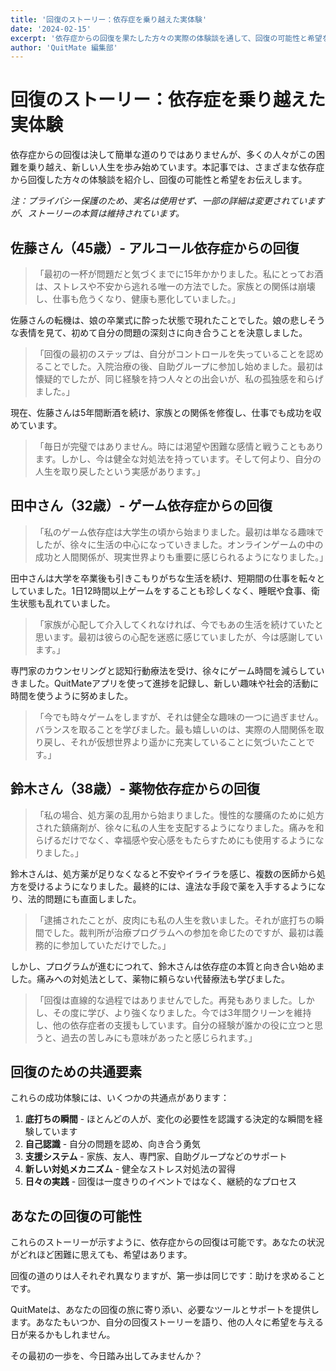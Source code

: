 ```yaml
---
title: '回復のストーリー：依存症を乗り越えた実体験'
date: '2024-02-15'
excerpt: '依存症からの回復を果たした方々の実際の体験談を通して、回復の可能性と希望を共有します。'
author: 'QuitMate 編集部'
---
```


# 回復のストーリー：依存症を乗り越えた実体験

依存症からの回復は決して簡単な道のりではありませんが、多くの人々がこの困難を乗り越え、新しい人生を歩み始めています。本記事では、さまざまな依存症から回復した方々の体験談を紹介し、回復の可能性と希望をお伝えします。

*注：プライバシー保護のため、実名は使用せず、一部の詳細は変更されていますが、ストーリーの本質は維持されています。*

## 佐藤さん（45歳）- アルコール依存症からの回復

> 「最初の一杯が問題だと気づくまでに15年かかりました。私にとってお酒は、ストレスや不安から逃れる唯一の方法でした。家族との関係は崩壊し、仕事も危うくなり、健康も悪化していました。」

佐藤さんの転機は、娘の卒業式に酔った状態で現れたことでした。娘の悲しそうな表情を見て、初めて自分の問題の深刻さに向き合うことを決意しました。

> 「回復の最初のステップは、自分がコントロールを失っていることを認めることでした。入院治療の後、自助グループに参加し始めました。最初は懐疑的でしたが、同じ経験を持つ人々との出会いが、私の孤独感を和らげました。」

現在、佐藤さんは5年間断酒を続け、家族との関係を修復し、仕事でも成功を収めています。

> 「毎日が完璧ではありません。時には渇望や困難な感情と戦うこともあります。しかし、今は健全な対処法を持っています。そして何より、自分の人生を取り戻したという実感があります。」

## 田中さん（32歳）- ゲーム依存症からの回復

> 「私のゲーム依存症は大学生の頃から始まりました。最初は単なる趣味でしたが、徐々に生活の中心になっていきました。オンラインゲームの中の成功と人間関係が、現実世界よりも重要に感じられるようになりました。」

田中さんは大学を卒業後も引きこもりがちな生活を続け、短期間の仕事を転々としていました。1日12時間以上ゲームをすることも珍しくなく、睡眠や食事、衛生状態も乱れていました。

> 「家族が心配して介入してくれなければ、今でもあの生活を続けていたと思います。最初は彼らの心配を迷惑に感じていましたが、今は感謝しています。」

専門家のカウンセリングと認知行動療法を受け、徐々にゲーム時間を減らしていきました。QuitMateアプリを使って進捗を記録し、新しい趣味や社会的活動に時間を使うように努めました。

> 「今でも時々ゲームをしますが、それは健全な趣味の一つに過ぎません。バランスを取ることを学びました。最も嬉しいのは、実際の人間関係を取り戻し、それが仮想世界より遥かに充実していることに気づいたことです。」

## 鈴木さん（38歳）- 薬物依存症からの回復

> 「私の場合、処方薬の乱用から始まりました。慢性的な腰痛のために処方された鎮痛剤が、徐々に私の人生を支配するようになりました。痛みを和らげるだけでなく、幸福感や安心感をもたらすためにも使用するようになりました。」

鈴木さんは、処方薬が足りなくなると不安やイライラを感じ、複数の医師から処方を受けるようになりました。最終的には、違法な手段で薬を入手するようになり、法的問題にも直面しました。

> 「逮捕されたことが、皮肉にも私の人生を救いました。それが底打ちの瞬間でした。裁判所が治療プログラムへの参加を命じたのですが、最初は義務的に参加していただけでした。」

しかし、プログラムが進むにつれて、鈴木さんは依存症の本質と向き合い始めました。痛みへの対処法として、薬物に頼らない代替療法も学びました。

> 「回復は直線的な過程ではありませんでした。再発もありました。しかし、その度に学び、より強くなりました。今では3年間クリーンを維持し、他の依存症者の支援もしています。自分の経験が誰かの役に立つと思うと、過去の苦しみにも意味があったと感じられます。」

## 回復のための共通要素

これらの成功体験には、いくつかの共通点があります：

1. **底打ちの瞬間** - ほとんどの人が、変化の必要性を認識する決定的な瞬間を経験しています
2. **自己認識** - 自分の問題を認め、向き合う勇気
3. **支援システム** - 家族、友人、専門家、自助グループなどのサポート
4. **新しい対処メカニズム** - 健全なストレス対処法の習得
5. **日々の実践** - 回復は一度きりのイベントではなく、継続的なプロセス

## あなたの回復の可能性

これらのストーリーが示すように、依存症からの回復は可能です。あなたの状況がどれほど困難に思えても、希望はあります。

回復の道のりは人それぞれ異なりますが、第一歩は同じです：助けを求めることです。

QuitMateは、あなたの回復の旅に寄り添い、必要なツールとサポートを提供します。あなたもいつか、自分の回復ストーリーを語り、他の人々に希望を与える日が来るかもしれません。

その最初の一歩を、今日踏み出してみませんか？ 
